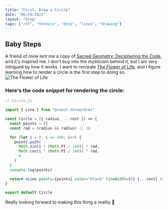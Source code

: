 ```yaml
---
title: "First, Draw a Circle"
date: "06/29/2021"
layout: "blog"
tags: ["r3f", "threejs", "drei", "lines", "drawing"]
---
```



<Box w="100%" h="400px" bg="gray.100" mb={4} borderRadius={4}>
  <Canvas shadowMap camera={{ position: [0, 0, 15], fov: 75 }}>
    <ambientLight intensity={1} />
    <Circle radius={8} />
    <OrbitControls />
  </Canvas>
</Box>

## Baby Steps

A friend of mine lent me a copy of [Sacred Geometry: Deciphering the Code](https://www.amazon.ca/Sacred-Geometry-Deciphering-Stephen-Skinner/dp/1402765827), and it's inspired me. I don't buy into the mysticism behind it, but I am very intrigued by how it works. I want to recreate [The Flower of Life](https://cdn.shopify.com/s/files/1/1226/1682/files/flower_of_life_large.png?v=1572056272), and I figure learning how to render a circle is the first step to doing so.
![The Flower of Life](https://cdn.shopify.com/s/files/1/1226/1682/files/flower_of_life_large.png?v=1572056272)

### Here's the code snippet for rendering the circle:

```jsx
// Circle.js

import { Line } from "@react-three/drei"

const Circle = ({ radius, ...rest }) => {
  const points = []
  const rad = (radius && radius) || 10

  for (let i = 0; i <= 360; i++) {
    points.push(
      Math.sin(i * (Math.PI / 180)) * rad,
      Math.cos(i * (Math.PI / 180)) * rad,
      0
    )
  }
  console.log(points)

  return <Line points={points} color="black" lineWidth={6} {...rest} />
}

export default Circle
```

Really looking forward to making this thing a reality 👀
